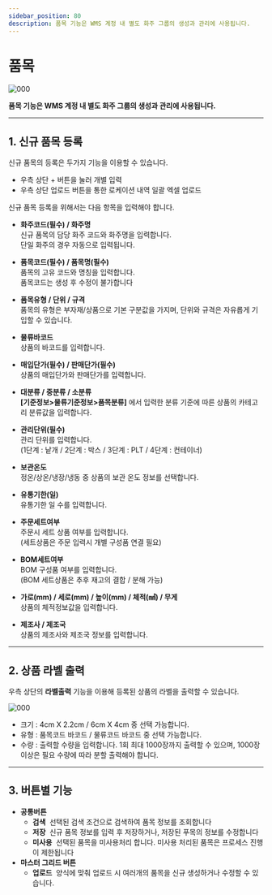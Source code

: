 ```yaml
---
sidebar_position: 80
description: 품목 기능은 WMS 계정 내 별도 화주 그룹의 생성과 관리에 사용됩니다.
---
```

# 품목

![000](./img/007.png)

**품목 기능은 WMS 계정 내 별도 화주 그룹의 생성과 관리에 사용됩니다.**

---

## **1. 신규 품목 등록**

신규 품목의 등록은 두가지 기능을 이용할 수 있습니다.
- 우측 상단 + 버튼을 눌러 개별 입력
- 우측 상단 업로드 버튼을 통한 로케이션 내역 일괄 엑셀 업로드

신규 품목 등록을 위해서는 다음 항목을 입력해야 합니다.

- **화주코드(필수) / 화주명**  
신규 품목의 담당 화주 코드와 화주명을 입력합니다.  
단일 화주의 경우 자동으로 입력됩니다.

- **품목코드(필수) / 품목명(필수)**  
품목의 고유 코드와 명칭을 입력합니다.  
품목코드는 생성 후 수정이 불가합니다
- **품목유형 / 단위 / 규격**  
품목의 유형은 부자재/상품으로 기본 구분값을 가지며, 단위와 규격은 자유롭게 기입할 수 있습니다.
- **물류바코드**  
상품의 바코드를 입력합니다.
- **매입단가(필수) / 판매단가(필수)**  
상품의 매입단가와 판매단가를 입력합니다.
- **대분류 / 중분류 / 소분류**  
**[기준정보>물류기준정보>품목분류]** 에서 입력한 분류 기준에 따른 상품의 카테고리 분류값을 입력합니다.
- **관리단위(필수)**  
관리 단위를 입력합니다.  
(1단계 : 낱개 / 2단계 : 박스 / 3단계 : PLT /  4단계 : 컨테이너)
- **보관온도**  
정온/상온/냉장/냉동 중 상품의 보관 온도 정보를 선택합니다.
- **유통기한(일)**  
유통기한 일 수를 입력합니다.
- **주문세트여부**  
주문시 세트 상품 여부를 입력합니다.  
(세트상품은 주문 입력시 개별 구성품 연결 필요)
- **BOM세트여부**  
BOM 구성품 여부를 입력합니다.  
(BOM 세트상품은 추후 재고의 결합 / 분해 가능)
- **가로(mm) / 세로(mm) / 높이(mm) / 체적(㎣) / 무게**  
상품의 체적정보값을 입력합니다.
- **제조사 / 제조국**  
상품의 제조사와 제조국 정보를 입력합니다.

---

## **2. 상품 라벨 출력**

우측 상단의 **라벨출력** 기능을 이용해 등록된 상품의 라벨을 출력할 수 있습니다.

![000](./img/008.png)

- 크기 : 4cm X 2.2cm / 6cm X 4cm 중 선택 가능합니다.
- 유형 : 품목코드 바코드 / 물류코드 바코드 중 선택 가능합니다.
- 수량 : 출력할 수량을 입력합니다. 1회 최대 1000장까지 출력할 수 있으며, 1000장 이상은 필요 수량에 따라 분할 출력해야 합니다.

---

## **3. 버튼별 기능**

- **공통버튼**
    - **검색**  선택된 검색 조건으로 검색하여 품목 정보를 조회합니다
    - **저장**  신규 품목 정보를 입력 후 저장하거나, 저장된 푸목의 정보를 수정합니다
    - **미사용**  선택된 품목을 미사용처리 합니다. 미사용 처리된 품목은 프로세스 진행이 제한됩니다
- **마스터 그리드 버튼**
    - **업로드**  양식에 맞춰 업로드 시 여러개의 품목을 신규 생성하거나 수정할 수 있습니다.
